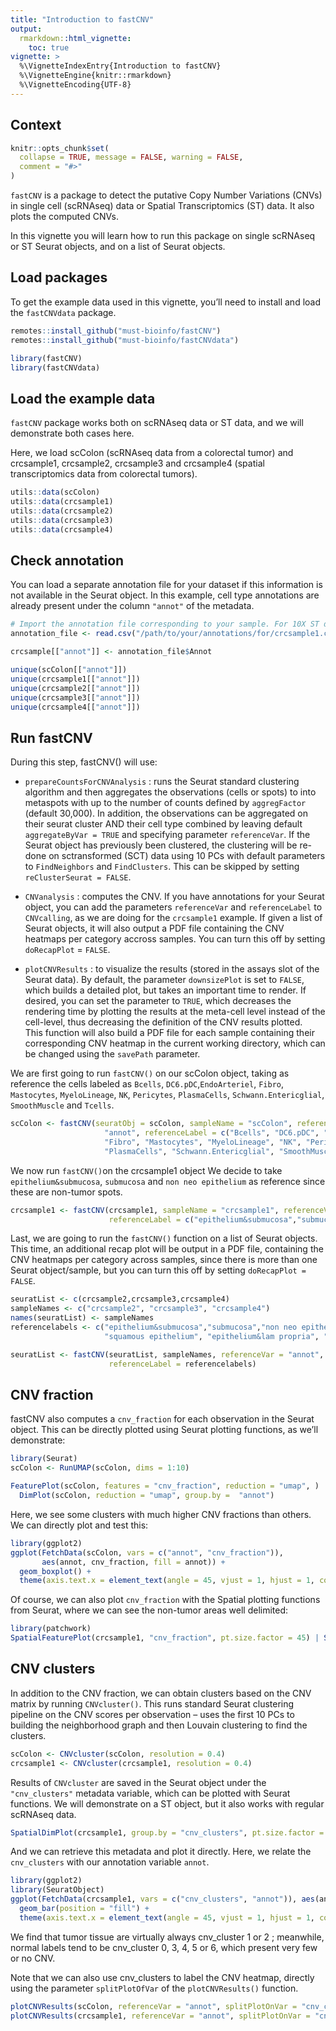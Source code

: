 ```yaml
---
title: "Introduction to fastCNV" 
output: 
  rmarkdown::html_vignette:
    toc: true
vignette: >
  %\VignetteIndexEntry{Introduction to fastCNV}
  %\VignetteEngine{knitr::rmarkdown}
  %\VignetteEncoding{UTF-8}
---
```


## Context

```r
knitr::opts_chunk$set(
  collapse = TRUE, message = FALSE, warning = FALSE,
  comment = "#>"
)
```

`fastCNV` is a package to detect the putative Copy Number Variations (CNVs) in single cell (scRNAseq) data or Spatial Transcriptomics (ST) data. It also plots the computed CNVs.

In this vignette you will learn how to run this package on single scRNAseq or ST Seurat objects, and on a list of Seurat objects. 

## Load packages

To get the example data used in this vignette, you'll need to install and load the `fastCNVdata` package. 
```r
remotes::install_github("must-bioinfo/fastCNV")
remotes::install_github("must-bioinfo/fastCNVdata")
```


```r
library(fastCNV)
library(fastCNVdata)
```

## Load the example data

`fastCNV` package works both on scRNAseq data or ST data, and we will demonstrate both cases here. 

Here, we load scColon (scRNAseq data from a colorectal tumor) and crcsample1, crcsample2, crcsample3 and crcsample4 (spatial transcriptomics data from colorectal tumors).

``` r
utils::data(scColon)
utils::data(crcsample1)
utils::data(crcsample2)
utils::data(crcsample3)
utils::data(crcsample4)
```

## Check annotation

You can load a separate annotation file for your dataset if this information is not available in the Seurat object. In this example, cell type annotations are already present under the column `"annot"` of the metadata.

```r
# Import the annotation file corresponding to your sample. For 10X ST data you can annotate your spots with LoupeBrowser
annotation_file <- read.csv("/path/to/your/annotations/for/crcsample1.csv")

crcsample[["annot"]] <- annotation_file$Annot
```

```r
unique(scColon[["annot"]])
unique(crcsample1[["annot"]])
unique(crcsample2[["annot"]])
unique(crcsample3[["annot"]])
unique(crcsample4[["annot"]])
```


## Run fastCNV 

During this step, fastCNV() will use: 

- `prepareCountsForCNVAnalysis` : runs the Seurat standard clustering algorithm and then aggregates the observations (cells or spots) to into metaspots with up to the number of counts defined by `aggregFactor` (default 30,000). In addition, the observations can be aggregated on their seurat cluster AND their cell type combined by leaving default `aggregateByVar = TRUE` and specifying parameter `referenceVar`.  If the Seurat object has previously been clustered, the clustering will be re-done on sctransformed (SCT) data using 10 PCs with default parameters to `FindNeighbors` and `FindClusters`. This can be skipped by setting `reClusterSeurat = FALSE`.

- `CNVanalysis` : computes the CNV. If you have annotations for your Seurat object, you can add the parameters `referenceVar` and `referenceLabel` to `CNVcalling`, as we are doing for the `crcsample1` example. If given a list of Seurat objects, it will also output a PDF file containing the CNV heatmaps per category accross samples. You can turn this off by setting `doRecapPlot` = `FALSE`.

- `plotCNVResults` : to visualize the results (stored in the assays slot of the Seurat data). By default, the parameter `downsizePlot` is set to `FALSE`, which builds a detailed plot, but takes an important time to render. If desired, you can set the parameter to `TRUE`, which decreases the rendering time by plotting the results at the meta-cell level instead of the cell-level, thus decreasing the definition of the CNV results plotted.  
This function will also build a PDF file for each sample containing their corresponding CNV heatmap in the current working directory, which can be changed using the `savePath` parameter.

We are first going to run `fastCNV()` on our scColon object, taking as reference the cells labeled as `Bcells`, `DC6.pDC`,`EndoArteriel`, `Fibro`, `Mastocytes`, `MyeloLineage`, `NK`, `Pericytes`, `PlasmaCells`, `Schwann.Entericglial`, `SmoothMuscle` and `Tcells`.

```r
scColon <- fastCNV(seuratObj = scColon, sampleName = "scColon", referenceVar =
                     "annot", referenceLabel = c("Bcells", "DC6.pDC", "EndoArteriel",
                     "Fibro", "Mastocytes", "MyeloLineage", "NK", "Pericytes",
                     "PlasmaCells", "Schwann.Entericglial", "SmoothMuscle","Tcells"))

```

We now run `fastCNV()`on the crcsample1 object We decide to take `epithelium&submucosa`, `submucosa` and `non neo epithelium` as reference since these are non-tumor spots. 

```r
crcsample1 <- fastCNV(crcsample1, sampleName = "crcsample1", referenceVar = "annot",
                      referenceLabel = c("epithelium&submucosa","submucosa","non neo epithelium"))
```

Last, we are going to run the `fastCNV()` function on a list of Seurat objects. This time, an additional recap plot will be output in a PDF file, containing the CNV heatmaps per category across samples, since there is more than one Seurat object/sample, but you can turn this off by setting `doRecapPlot = FALSE`. 

```r
seuratList <- c(crcsample2,crcsample3,crcsample4)
sampleNames <- c("crcsample2", "crcsample3", "crcsample4")
names(seuratList) <- sampleNames
referencelabels <- c("epithelium&submucosa","submucosa","non neo epithelium",
                     "squamous epithelium", "epithelium&lam propria", "lamina propria")

seuratList <- fastCNV(seuratList, sampleNames, referenceVar = "annot", 
                      referenceLabel = referencelabels)

```


## CNV fraction

fastCNV also computes a `cnv_fraction` for each observation in the Seurat object. This can be directly plotted using Seurat plotting functions, as we'll demonstrate:

```r
library(Seurat)
scColon <- RunUMAP(scColon, dims = 1:10)
```

```r
FeaturePlot(scColon, features = "cnv_fraction", reduction = "umap", ) |
  DimPlot(scColon, reduction = "umap", group.by =  "annot")
```

Here, we see some clusters with much higher CNV fractions than others. We can directly plot and test this:

```r
library(ggplot2)
ggplot(FetchData(scColon, vars = c("annot", "cnv_fraction")), 
       aes(annot, cnv_fraction, fill = annot)) +
  geom_boxplot() +
  theme(axis.text.x = element_text(angle = 45, vjust = 1, hjust = 1, color = "black"))
```

Of course, we can also plot `cnv_fraction` with the Spatial plotting functions from Seurat, where we can see the non-tumor areas well delimited: 

```r
library(patchwork)
SpatialFeaturePlot(crcsample1, "cnv_fraction", pt.size.factor = 45) | SpatialPlot(crcsample1, group.by = "annot", pt.size.factor = 45)
```

## CNV clusters

In addition to the CNV fraction, we can obtain clusters based on the CNV matrix by running `CNVcluster()`. This runs standard Seurat clustering pipeline on the CNV scores per observation -- uses the first 10 PCs to building the neighborhood graph and then Louvain clustering to find the clusters.

```r
scColon <- CNVcluster(scColon, resolution = 0.4)
crcsample1 <- CNVcluster(crcsample1, resolution = 0.4)
```

Results of `CNVcluster` are saved in the Seurat object under the `"cnv_clusters"` metadata variable, which can be plotted with Seurat functions. We will demonstrate on a ST object, but it also works with regular scRNAseq data.

```r
SpatialDimPlot(crcsample1, group.by = "cnv_clusters", pt.size.factor = 45)
```

And we can retrieve this metadata and plot it directly. Here, we relate the `cnv_clusters` with our annotation variable `annot`.

```r
library(ggplot2)
library(SeuratObject)
ggplot(FetchData(crcsample1, vars = c("cnv_clusters", "annot")), aes(annot, fill = cnv_clusters)) +
  geom_bar(position = "fill") +
  theme(axis.text.x = element_text(angle = 45, vjust = 1, hjust = 1, color = "black"))
```

We find that tumor tissue are virtually always cnv_cluster 1 or 2 ; meanwhile, normal labels tend to be cnv_cluster 0, 3, 4, 5 or 6, which present very few or no CNV.


Note that we can also use cnv_clusters to label the CNV heatmap, directly using the parameter `splitPlotOfVar` of the `plotCNVResults()` function.

```r
plotCNVResults(scColon, referenceVar = "annot", splitPlotOnVar = "cnv_clusters")
plotCNVResults(crcsample1, referenceVar = "annot", splitPlotOnVar = "cnv_clusters")
```
